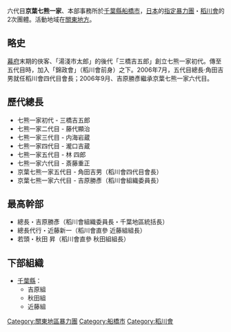 {{Unreferenced |time=2008-04-12T17:38:38+00:00 }}
六代目'''京葉七熊一家'''、本部事務所於[[千葉縣|千葉縣]][[船橋市|船橋市]]，[[日本|日本]]的[[指定暴力團|指定暴力團]]・[[稻川會|稻川會]]的2次團體。活動地域在[[關東地方|關東地方]]。

==略史==

[[幕府|幕府]]末期的俠客、「湯淺市太郎」的後代「三橋吉五郎」創立七熊一家初代。傳至五代目時，加入「錦政會」（稻川會前身）之下。2006年7月，五代目總長·角田吉男就任稻川會四代目會長；2006年9月、吉原勝彥繼承京葉七熊一家六代目。

==歷代總長==

*七熊一家初代 - 三橋吉五郎
*七熊一家二代目 - 藤代顯治
*七熊一家三代目 - 内海岩蔵
*七熊一家四代目 - 瀧口吉蔵
*七熊一家五代目 - 林 四郎
*七熊一家六代目 - 斎藤重正
*京葉七熊一家五代目 - 角田吉男（稻川會四代目會長）
*京葉七熊一家六代目 - 吉原勝彥（稻川會組織委員長）

==最高幹部==

*總長・吉原勝彥（稻川會組織委員長・千葉地區統括長）
*總長代行・近藤新一（稻川會直參 近藤組組長）
*若頭・秋田 昇（稻川會直參 秋田組組長）

==下部組織==

*[[千葉縣|千葉縣]]：
**吉原組
**秋田組
**近藤組

{{DEFAULTSORT:Kei yōnanaku maitsu ka}}
[[Category:關東地區暴力團|Category:關東地區暴力團]]
[[Category:船橋市|Category:船橋市]]
[[Category:稻川會|Category:稻川會]]

{{Japan-org-stub}}